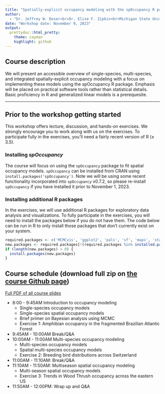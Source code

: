 ```yaml
---
title: "Spatially-explicit occupancy modeling with the spOccupancy R package"
author:
  - "Dr. Jeffrey W. Doser<br>Dr. Elise F. Zipkin<br>Michigan State University<br>The Wildlife Society Conference 2023"
date: "Workshop date: November 9, 2023"
output:
  prettydoc::html_pretty:
    theme: cayman
    highlight: github
---
```


## Course description

We will present an accessible overview of single-species, multi-species, and integrated spatially-explicit occupancy modeling with a focus on implementing these models using the spOccupancy R package. Emphasis will be placed on practical software tools rather than statistical details. Basic proficiency in R and generalized linear models is a prerequesite.

********
## Prior to the workshop getting started

This workshop offers lecture, discussion, and hands-on exercises. We strongly encourage you to work along with us on the exercises. To participate fully in the exercises, you'll need a fairly recent version of R ($\geqslant$ 3.5). 

### Installing *spOccupancy*

The course will focus on using the `spOccupancy` package to fit spatial occupancy models. `spOccupancy`
can be installed from CRAN using `install.packages('spOccupancy')`. Note we will be using some recent functionality incorporated into `spOccupancy` v0.7.2, so please re-install `spOccupancy` if you have installed it prior to November 1, 2023. 

### Installing additional R packages

In the exercises, we will use additional R packages for exploratory data analysis and visualizations. To fully participate in the exercises, you will need to install the packages below if you do not have them. The code below can be run in R to only install those packages that don't currently exist on your system.

```r
required.packages <- c('MCMCvis', 'ggplot2', 'pals', 'sf', 'maps', 'stars')
new.packages <- required.packages[!(required.packages %in% installed.packages()[, 'Package'])]
if (length(new.packages) > 0) {
  install.packages(new.packages)
}
```


## Course schedule (download full zip on [the course Github page](https://github.com/doserjef/TWS23-spOccupancy))

[Full PDF of all course slides](https://github.com/doserjef/TWS23-spOccupancy/blob/main/lecture-slides.pdf)

* 8:00 - 9:45AM Introduction to occupancy modeling
  * Single-species occupancy models
  * Single-species spatial occupancy models
  * Brief primer on Bayesian analysis using MCMC
  * Exercise 1: Amphibian occupancy in the fragmented Brazilian Atlantic Forest
* 9:45AM - 10:00AM Break/Q&A
* 10:00AM - 11:00AM Multi-species occupancy modeling 
  * Multi-species occupancy models
  * Spatial multi-species occupancy models
  * Exercise 2: Breeding bird distributions across Switzerland
* 11:00AM - 11:10AM: Break/Q&A
* 11:10AM - 11:50AM: Multiseason spatial occupancy modeling
  * Multi-season spatial occupancy models
  * Exercise 3: Trends in Wood Thrush occupancy across the eastern US
* 11:50AM - 12:00PM: Wrap up and Q&A
